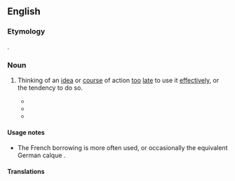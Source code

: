 ==English==

===Etymology===
{{calque|en|fr|esprit de l'escalier}}.

===Noun===
{{en-noun|-}}

# {{lb|en|rare|idiomatic}} Thinking of an [[idea]] or [[course]] of action [[too]] [[late]] to use it [[effectively]], or the tendency to do so.
#* {{quote-journal
|lang=en
|year=1887
|title=The Contributors' Club
|work=The Atlantic Monthly
|volume=59
|month=Jan&ndash;Jun
|publisher=Atlantic Monthly Co.
|page=140
|passage=When I have completed a manuscript, if I lay it away in a drawer or pigeon-hole, it lies there quietly enough, and my mind seems wholly discharged of it. But if I mail it, I straightaway find myself tormented with "'''staircase wit'''" in the shape of emendations.
}}
#* {{quote-book
|lang=en
|year=1981
|author=Guy Claxton
|title=Wholly Human: Western and Eastern Visions of the Self and Its Perfection
|publisher=Routledge
|page=31
|passage=So-called '''Staircase Wit''' is another example, where we key ourselves up for an important event &mdash; an interview, say, or a date &mdash; rehearsing how we are going to present ourselves and what we are going to say. Then afterwards we lie awake thinking of all the witty, intelligent, charming things we should have done and said, and didn't because we were so busy trying to remember and revise the plan. . . .
}}
#* {{quote-book
|lang=en
|year=2008
|author=Nassim Nicholas Taleb
|title=The Black Swan: The Impact of the Highly Improbable
|publisher=Random House
|page=131
|passage=One of the most insightful thinkers I know, the computer entrepreneur Yossi Vardi, prompted me to summarize "my idea" while standing on one leg. It was not too convenient to stand one one leg after a few glasses of perfumed Riesling, so I failed in my improvisation. The next day I experienced '''staircase wit'''.
}}
#: {{syn|en|afterwit|l'esprit de l'escalier|{{qualifier|neologism}} [[retrotort]]}}

====Usage notes====
* The French borrowing {{m|en|l'esprit de l'escalier}} is more often used, or occasionally the equivalent German calque {{m|de|Treppenwitz}}.

====Translations====
{{trans-see|thinking of an idea too late|l'esprit de l'escalier}}